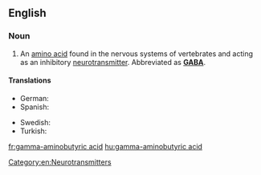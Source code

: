 ==English==
{{wikipedia}}

===Noun===
{{en-noun|-|head=[[gamma]]-[[aminobutyric]] [[acid]]}}

# {{context|biochemistry|physiology|lang=en}} An [[amino acid]] found in the nervous systems of vertebrates and acting as an inhibitory [[neurotransmitter]]. Abbreviated as '''[[GABA]]'''.

====Translations====
{{trans-top|amino acid}}
* German: {{t+|de|4-Aminobutansäure|f}}
* Spanish: {{t|es|ácido gamma-aminobutírico|m}}
{{trans-mid}}
* Swedish: {{t+|sv|gammaaminobutansyra}}
* Turkish: {{t|tr|gama-amino bütirik asit}}
{{trans-bottom}}

[[Category:en:Neurotransmitters]]

[[fr:gamma-aminobutyric acid]]
[[hu:gamma-aminobutyric acid]]